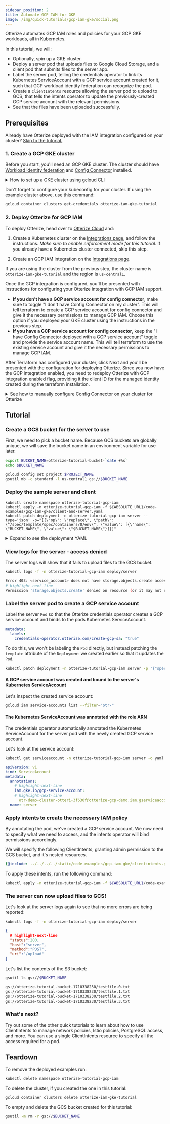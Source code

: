 ```yaml
---
sidebar_position: 2
title: Automate GCP IAM for GKE
image: /img/quick-tutorials/gcp-iam-gke/social.png
---
```



Otterize automates GCP IAM roles and policies for your GCP GKE workloads, all in Kubernetes.

In this tutorial, we will:

- Optionally, spin up a GKE cluster.
- Deploy a server pod that uploads files to Google Cloud Storage, and a client pod that submits files to the server app.
- Label the server pod, telling the credentials operator to link its Kubernetes ServiceAccount with a GCP service account created for it, such that GCP workload identity federation can recognize the pod.
- Create a `ClientIntents` resource allowing the server pod to upload to GCS, that tells the intents operator to update the previously-created GCP service account with the relevant permissions.
- See that the files have been uploaded successfully.

## Prerequisites
Already have Otterize deployed with the IAM integration configured on your cluster? [Skip to the tutorial.](#tutorial)

### 1. Create a GCP GKE cluster
Before you start, you'll need an GCP GKE cluster. The cluster should have
[Workload identity federation](https://cloud.google.com/kubernetes-engine/docs/how-to/workload-identity) and
[Config Connector](https://cloud.google.com/config-connector/docs/how-to/install-upgrade-uninstall) installed.

<details>
<summary>How to set up a GKE cluster using gcloud CLI</summary>

  Run the following commands to configure your project and create your cluster. [Don't have gcloud? Install it now.](https://cloud.google.com/sdk/docs/install)

  1. Create a project and set the default gcloud configurations
  ```shell
  export PROJECT_NAME=otterize-gcp-demo
  export REGION=us-central1
  gcloud projects create $PROJECT_NAME
  gcloud config set project $PROJECT_NAME
  gcloud config set compute/region $REGION
  ```

  2. Enable the relevant APIS
  ```shell
  gcloud services enable container.googleapis.com iamcredentials.googleapis.com cloudresourcemanager.googleapis.com
  ```
  Ensure that you have at least the following [IAM roles](https://cloud.google.com/iam/docs/understanding-roles#kubernetes-engine-roles):
  [roles/container.admin, roles/iam.serviceAccountAdmin]

  3. Create a new GKE cluster with workload identity and config connector enabled
  ```shell
  gcloud container clusters create otterize-iam-gke-tutorial \
  --release-channel regular \
  --addons ConfigConnector \
  --workload-pool=$PROJECT_NAME.svc.id.goog \
  --logging=SYSTEM \
  --monitoring=SYSTEM
  ```

</details>

Don't forget to configure your kubeconfig for your cluster. If using the example cluster above, use this command:
```bash
gcloud container clusters get-credentials otterize-iam-gke-tutorial
```

### 2. Deploy Otterize for GCP IAM
To deploy Otterize, head over to [Otterize Cloud](https://app.otterize.com) and:

1. Create a Kubernetes cluster on the [Integrations page](https://app.otterize.com/integrations), and follow the instructions. *Make sure to enable enforcement mode for this tutorial.* If you already have a Kubernetes cluster connected, skip this step.

2. Create an GCP IAM integration on the [Integrations page](https://app.otterize.com/integrations).

If you are using the cluster from the previous step, the cluster name is `otterize-iam-gke-tutorial` and the region is `us-central1`.

Once the GCP integration is configured, you'll be presented with instructions for configuring your Otterize integration with GCP IAM support.
  - **If you don't have a GCP service account for config connector**, make sure to toggle "I don't have Config Connector on my cluster". This will
    tell terraform to create a GCP service account for config connector and give it the necessary permissions to manage GCP IAM.
    Choose this option if you deployed your GKE cluster using the instructions in the previous step.  
  - **If you have a GCP service account for config connector**, keep the "I have Config Connector deployed with a GCP service account" toggle and provide the service account name.
    This will tell terraform to use the existing service account and give it the necessary permissions to manage GCP IAM.


After Terraform has configured your cluster, click Next and you'll be presented with the configuration for deploying Otterize.
Since you now have the GCP integration enabled, you need to redeploy Otterize with GCP integration enabled flag, providing
it the client ID for the managed identity created during the terraform installation.

<details>
<summary>See how to manually configure Config Connector on your cluster for Otterize</summary>


You may also manually configure your clusters config connector to be used with Otterize.
1. Configure the GCP service account for Config Connector
    - Create a service account for Config Connector
      ```shell
        gcloud iam service-accounts create [CONFIG_CONNECTOR_SA_NAME]
      ```
    - Add the following permissions to the service account
      ```
        roles/iam.roleAdmin
        roles/iam.securityAdmin
        roles/iam.serviceAccountAdmin
        roles/iam.workloadIdentityUser
      ```
      You can use the following command to add permissions to the service account
      ```shell
        gcloud projects add-iam-policy-binding $PROJECT_NAME \
        --member="serviceAccount:[CONFIG_CONNECTOR_SA_NAME]@$PROJECT_NAME.iam.gserviceaccount.com" \
        --role="roles/iam.roleAdmin"
      ```
    - Bind the service account to workload identity
      ```shell
        gcloud iam service-accounts add-iam-policy-binding \
        [CONFIG_CONNECTOR_SA_NAME]@$PROJECT_NAME.iam.gserviceaccount.com \
        --member="serviceAccount:$PROJECT_NAME.svc.id.goog[cnrm-system/cnrm-controller-manager]" \
        --role="roles/iam.workloadIdentityUser"
      ```
2. Apply the following YAML to your kubernetes cluster to finish the config connector configuration.
    ```yaml
    apiVersion: core.cnrm.cloud.google.com/v1beta1
    kind: ConfigConnector
    metadata:
      name: configconnector.core.cnrm.cloud.google.com
    spec:
      mode: cluster
      googleServiceAccount: "[CONFIG_CONNECTOR_SA_NAME]@$PROJECT_NAME.iam.gserviceaccount.com"
    ```

</details>

## Tutorial

### Create a GCS bucket for the server to use

First, we need to pick a  bucket name. Because GCS buckets are globally unique,
we will save the bucket name in an environment variable for use later.

```bash
export BUCKET_NAME=otterize-tutorial-bucket-`date +%s`
echo $BUCKET_NAME
```

```bash
gcloud config set project $PROJECT_NAME
gsutil mb -c standard -l us-central1 gs://$BUCKET_NAME
```

### Deploy the sample server and client

```shell
kubectl create namespace otterize-tutorial-gcp-iam
kubectl apply -n otterize-tutorial-gcp-iam -f ${ABSOLUTE_URL}/code-examples/gcp-iam-gke/client-and-server.yaml
kubectl patch deployment -n otterize-tutorial-gcp-iam server --type='json' -p="[{\"op\": \"replace\", \"path\": \"/spec/template/spec/containers/0/env\", \"value\": [{\"name\": \"BUCKET_NAME\", \"value\": \"$BUCKET_NAME\"}]}]"
```

<details>
<summary>Expand to see the deployment YAML</summary>

```yaml
{@include: ../../../../static/code-examples/gcp-iam-gke/client-and-server.yaml}
```

</details>

### View logs for the server - access denied
The server logs will show that it fails to upload files to the GCS bucket.

```bash
kubectl logs -f -n otterize-tutorial-gcp-iam deploy/server
```

```bash
Error 403: <service_account> does not have storage.objects.create access to the Google Cloud Storage object.
# highlight-next-line
Permission 'storage.objects.create' denied on resource (or it may not exist).
```

### Label the server pod to create a GCP service account
Label the server `Pod` so that the Otterize credentials operator creates a GCP service account and binds to the pods Kubernetes ServiceAccount.
```yaml
metadata:
  labels:
    credentials-operator.otterize.com/create-gcp-sa: "true"
```

To do this, we won't be labeling the `Pod` directly, but instead patching the `template` attribute of the `Deployment` we created earlier so that it updates the `Pod`.

```bash
kubectl patch deployment -n otterize-tutorial-gcp-iam server -p '{"spec": {"template":{"metadata":{"labels":{"credentials-operator.otterize.com/create-gcp-sa":"true"}}}} }'
```

#### A GCP service account was created and bound to the server's Kubernetes ServiceAccount
Let's inspect the created service account:
```bash
gcloud iam service-accounts list --filter="otr-"
```

#### The Kubernetes ServiceAccount was annotated with the role ARN
The credentials operator automatically annotated the Kubernetes ServiceAccount for the server pod with the newly created GCP service account.

Let's look at the service account:
```bash
kubectl get serviceaccount -n otterize-tutorial-gcp-iam server -o yaml
```

```yaml
apiVersion: v1
kind: ServiceAccount
metadata:
  annotations:
    # highlight-next-line
    iam.gke.io/gcp-service-account:
    # highlight-next-line
      otr-demo-cluster-otteri-3f630f@otterize-gcp-demo.iam.gserviceaccount.com
  name: server
```


### Apply intents to create the necessary IAM policy

By annotating the pod, we've created a GCP service account. We now need to specify what we need to access, and the intents operator will bind permissions accordingly.

We will specify the following ClientIntents, granting admin permission to the GCS bucket, and it's nested resources.
```yaml
{@include: ../../../../static/code-examples/gcp-iam-gke/clientintents.yaml}
```

To apply these intents, run the following command:
```bash
kubectl apply -n otterize-tutorial-gcp-iam -f ${ABSOLUTE_URL}/code-examples/gcp-iam-gke/clientintents.yaml
```

### The server can now upload files to GCS!

Let's look at the server logs again to see that no more errors are being reported:
```bash
kubectl logs -f -n otterize-tutorial-gcp-iam deploy/server
```

```json
{
  # highlight-next-line
  "status":200,
  "host":"server",
  "method":"POST",
  "uri":"/upload"
}
```

Let's list the contents of the S3 bucket:
```bash
gsutil ls gs://$BUCKET_NAME
```

```bash
gs://otterize-tutorial-bucket-1710338230/testfile.0.txt
gs://otterize-tutorial-bucket-1710338230/testfile.1.txt
gs://otterize-tutorial-bucket-1710338230/testfile.2.txt
gs://otterize-tutorial-bucket-1710338230/testfile.3.txt
```

### What's next?

Try out some of the other quick tutorials to learn about how to use ClientIntents to manage network policies, Istio policies, PostgreSQL access, and more. You can use a single ClientIntents resource to specify all the access required for a pod.

## Teardown

To remove the deployed examples run:

```bash
kubectl delete namespace otterize-tutorial-gcp-iam
```

To delete the cluster, if you created the one in this tutorial:
```bash
gcloud container clusters delete otterize-iam-gke-tutorial
```

To empty and delete the GCS bucket created for this tutorial:
```bash
gsutil -m rm -r gs://$BUCKET_NAME
```
